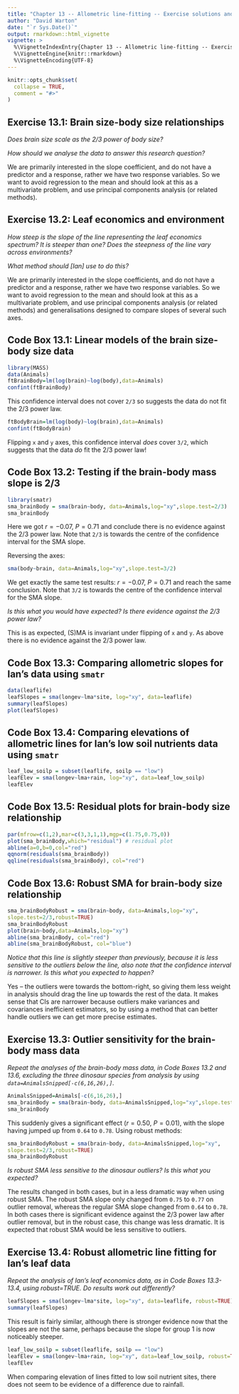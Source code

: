 ```yaml
---
title: "Chapter 13 -- Allometric line-fitting -- Exercise solutions and Code Boxes"
author: "David Warton"
date: "`r Sys.Date()`"
output: rmarkdown::html_vignette
vignette: >
  %\VignetteIndexEntry{Chapter 13 -- Allometric line-fitting -- Exercise solutions and Code Boxes}
  %\VignetteEngine{knitr::rmarkdown}
  %\VignetteEncoding{UTF-8}
---
```


```r
knitr::opts_chunk$set(
  collapse = TRUE,
  comment = "#>"
)
```


## Exercise 13.1: Brain size-body size relationships

*Does brain size scale as the 2/3 power of body size?*

*How should we analyse the data to answer this research question?*

We are primarily interested in the slope coefficient, and do not have a predictor and a response, rather we have two response variables. So we want to avoid regression to the mean and should look at this as a multivariate problem, and use principal components analysis (or related methods).

## Exercise 13.2: Leaf economics and environment

*How steep is the slope of the line representing the leaf economics spectrum? It is steeper than one? Does the steepness of the line vary across environments?*

*What method should [Ian] use to do this?*

We are primarily interested in the slope coefficients, and do not have a predictor and a response, rather we have two response variables. So we want to avoid regression to the mean and should look at this as a multivariate problem, and use principal components analysis (or related methods) and generalisations designed to compare slopes of several such axes.


## Code Box 13.1: Linear models of the brain size-body size data
```r
library(MASS)
data(Animals)
ftBrainBody=lm(log(brain)~log(body),data=Animals)
confint(ftBrainBody)
```
This confidence interval does not cover `2/3` so suggests the data do not fit the 2/3 power law.


```r
ftBodyBrain=lm(log(body)~log(brain),data=Animals)
confint(ftBodyBrain)
```
Flipping `x` and `y` axes, this confidence interval *does* cover `3/2`, which suggests that the data *do* fit the 2/3 power law!

## Code Box 13.2: Testing if the brain-body mass slope is 2/3
```r
library(smatr)
sma_brainBody = sma(brain~body, data=Animals,log="xy",slope.test=2/3)
sma_brainBody
```

Here we got $r=-0.07$, $P=0.71$ and conclude there is no evidence against the 2/3 power law.  Note that `2/3` is towards the centre of the confidence interval for the SMA slope.

Reversing the axes:
```r
sma(body~brain, data=Animals,log="xy",slope.test=3/2)
```

We get exactly the same test results: $r=-0.07$, $P=0.71$ and reach the same conclusion. Note that `3/2` is towards the centre of the confidence interval for the SMA slope.

*Is this what you would have expected? Is there evidence against the 2/3 power law?*

This is as expected, (S)MA is invariant under flipping of `x` and `y`. As above there is no evidence against the 2/3 power law.


## Code Box 13.3: Comparing allometric slopes for Ian’s data using `smatr`
```r
data(leaflife)
leafSlopes = sma(longev~lma*site, log="xy", data=leaflife)
summary(leafSlopes)
plot(leafSlopes)
```


## Code Box 13.4: Comparing elevations of allometric lines for Ian’s low soil nutrients data using `smatr`

```r
leaf_low_soilp = subset(leaflife, soilp == "low")
leafElev = sma(longev~lma+rain, log="xy", data=leaf_low_soilp)
leafElev
```

## Code Box 13.5: Residual plots for brain-body size relationship
```r
par(mfrow=c(1,2),mar=c(3,3,1,1),mgp=c(1.75,0.75,0))
plot(sma_brainBody,which="residual") # residual plot
abline(a=0,b=0,col="red")
qqnorm(residuals(sma_brainBody))
qqline(residuals(sma_brainBody), col="red")
```

## Code Box 13.6: Robust SMA for brain-body size relationship
```r
sma_brainBodyRobust = sma(brain~body, data=Animals,log="xy",
slope.test=2/3,robust=TRUE)
sma_brainBodyRobust
plot(brain~body,data=Animals,log="xy")
abline(sma_brainBody, col="red")
abline(sma_brainBodyRobust, col="blue")
```

*Notice that this line is slightly steeper than previously, because it is less sensitive to the outliers below the line, also note that the confidence interval is narrower. Is this what you expected to happen?*

Yes -- the outliers were towards the bottom-right, so giving them less weight in analysis should drag the line up towards the rest of the data. It makes sense that CIs are narrower because outliers make variances and covariances inefficient estimators, so by using a method that can better handle outliers we can get more precise estimates.


## Exercise 13.3: Outlier sensitivity for the brain-body mass data
*Repeat the analyses of the brain-body mass data, in Code Boxes 13.2 and 13.6, excluding the three dinosaur species from analysis by using `data=AnimalsSnipped[-c(6,16,26),]`.*
```r
AnimalsSnipped=Animals[-c(6,16,26),]
sma_brainBody = sma(brain~body, data=AnimalsSnipped,log="xy",slope.test=2/3)
sma_brainBody
```

This suddenly gives a significant effect ($r=0.50$, $P=0.01$), with the slope having jumped up from `0.64` to `0.78`. Using robust methods:

```r
sma_brainBodyRobust = sma(brain~body, data=AnimalsSnipped,log="xy",
slope.test=2/3,robust=TRUE)
sma_brainBodyRobust
```
*Is robust SMA less sensitive to the dinosaur outliers? Is this what you expected?*

The results changed in both cases, but in a less dramatic way when using robust SMA. The robust SMA slope only changed from `0.75` to `0.77` on outlier removal, whereas the regular SMA slope changed from `0.64` to `0.78`. In both cases there is significant evidence against the 2/3 power law after outlier removal, but in the robust case, this change was less dramatic. It is expected that robust SMA would be less sensitive to outliers.


## Exercise 13.4: Robust allometric line fitting for Ian’s leaf data

*Repeat the analysis of Ian’s leaf economics data, as in Code Boxes 13.3-13.4, using robust=TRUE. Do results work out differently?*

```r
leafSlopes = sma(longev~lma*site, log="xy", data=leaflife, robust=TRUE)
summary(leafSlopes)
```

This result is fairly similar, although there is stronger evidence now that the slopes are not the same, perhaps because the slope for group 1 is now noticeably steeper.

```r
leaf_low_soilp = subset(leaflife, soilp == "low")
leafElev = sma(longev~lma+rain, log="xy", data=leaf_low_soilp, robust=TRUE)
leafElev
```

When comparing elevation of lines fitted to low soil nutrient sites, there does not seem to be evidence of a difference due to rainfall.


